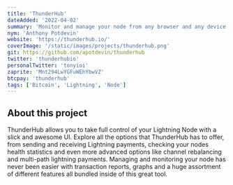 ```yaml
---
title: 'ThunderHub'
dateAdded: '2022-04-02'
summary: 'Monitor and manage your node from any browser and any device.'
nym: 'Anthony Potdevin'
website: 'https://thunderhub.io/'
coverImage: '/static/images/projects/thunderhub.png'
git: https://github.com/apotdevin/thunderhub
twitter: 'thunderhubio'
personalTwitter: 'tonyioi'
zaprite: 'Mnt294LwYGFuWEhYbwVZ'
btcpay: 'thunderhub'
tags: ['Bitcoin', 'Lightning', 'Node']
---
```


## About this project

ThunderHub allows you to take full control of your Lightning Node with a slick and awesome UI. Explore all the options that ThunderHub has to offer, from sending and receiving Lightning payments, checking your nodes health statistics and even more advanced options like channel rebalancing and multi-path lightning payments. Managing and monitoring your node has never been easier with transaction reports, graphs and a huge assortment of different features all bundled inside of this great tool.
